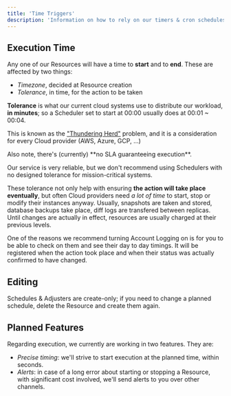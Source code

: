 ```yaml
---
title: 'Time Triggers'
description: 'Information on how to rely on our timers & cron schedules'
---
```


## Execution Time

Any one of our Resources will have a time to **start** and to **end**. These are affected by two things:

- _Timezone_, decided at Resource creation
- _Tolerance_, in time, for the action to be taken

**Tolerance** is what our current cloud systems use to distribute our workload, **in minutes**;
so a Scheduler set to start at 00:00 usually does at 00:01 ~ 00:04.

<Info>This is known as the ["Thundering Herd"](https://en.wikipedia.org/wiki/Thundering_herd_problem) problem,
  and it is a consideration for every Cloud provider (AWS, Azure, GCP, ...)</Info>

<Warning>
  Also note, there's (currently) **no SLA guaranteeing execution**.

  Our service is very reliable, but we don't recommend using Schedulers with no designed tolerance for mission-critical systems.
</Warning>

These tolerance not only help with ensuring **the action will take place eventually**, but often Cloud providers need _a lot of time_ to start,
stop or modify their instances anyway. Usually, snapshots are taken and stored, database backups take place, diff logs are transfered between replicas.
Until changes are actually in effect, resources are usually charged at their previous levels.

One of the reasons we recommend turning Account Logging on is for you to be able to check on them and see their day to day timings.
It will be registered when the action took place and when their status was actually confirmed to have changed.

## Editing

Schedules & Adjusters are create-only; if you need to change a planned schedule, delete the Resource and create them again.

## Planned Features

Regarding execution, we currently are working in two features. They are:

- _Precise timing_: we'll strive to start execution at the planned time, within seconds.
- _Alerts_: in case of a long error about starting or stopping a Resource, with significant cost involved,
we'll send alerts to you over other channels.
